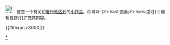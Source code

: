 <div class="notice metadata" id="stub" style="font-size: small;">[[File:India-states-numbered.svg|25px]] &nbsp;&nbsp;这是一个有关[[印度行政区划]]的[[Wikipedia:小作品|小作品]]。你可以-{zh-hant:透過;zh-hans:通过}-<span class="plainlinks">[{{fullurl:{{FULLPAGENAME}}|action=edit}} 编辑或修订]</span>扩充其内容。</div><includeonly>[[Category:印度行政区划小作品|{{PAGENAME}}]]{{#ifexpr:{{PAGESIZE:{{FULLPAGENAME}}|R}}>3000|[[Category:字数已超过3000字节的小作品|{{PAGENAME}}]]}}</includeonly><noinclude>

[[Category:印度行政区划小作品模板|*]]
</noinclude>